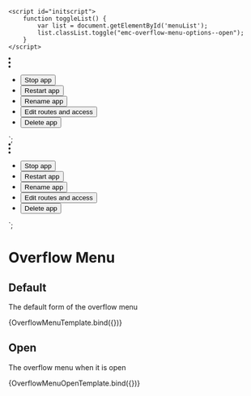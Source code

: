 
<Meta title="Components/Overflow Menu" component="Overflow Menu" />

    <script id="initscript">
        function toggleList() {
            var list = document.getElementById('menuList');
            list.classList.toggle("emc-overflow-menu-options--open");
        }
    </script>
   <div>
    <div tabindex="0" aria-label="Overflow menu description" class="emc-overflow-menu">
     <svg class="emc-overflow-menu-icon" width="4" height="20" viewBox="0 0 4 20" fill-rule="evenodd" onClick="toggleList()">
       <circle cx="2" cy="2" r="2"></circle>
       <circle cx="2" cy="10" r="2"></circle>
       <circle cx="2" cy="18" r="2"></circle>
     </svg>
     <ul id='menuList' class="emc-overflow-menu-options" tabindex="-1">
       <li class="emc-overflow-menu-options-option">
         <button class="emc-overflow-menu-options-btn">Stop app</button>
       </li>
       <li class="emc-overflow-menu-options-option">
         <button class="emc-overflow-menu-options-btn">Restart app</button>
       </li>
       <li class="emc-overflow-menu-options-option">
         <button class="emc-overflow-menu-options-btn">Rename app</button>
       </li>
       <li class="emc-overflow-menu-options-option">
         <button class="emc-overflow-menu-options-btn">Edit routes and access</button>
       </li>
       <li class="emc-overflow-menu-options-option emc-overflow-menu-options-option--danger">
         <button class="emc-overflow-menu-options-btn">Delete app</button>
       </li>
     </ul>
    </div>
   </div>
`;

   <div>
    <div tabindex="0" aria-label="Overflow menu description" class="emc-overflow-menu">
     <svg class="emc-overflow-menu-icon" width="4" height="20" viewBox="0 0 4 20" fill-rule="evenodd">
       <circle cx="2" cy="2" r="2"></circle>
       <circle cx="2" cy="10" r="2"></circle>
       <circle cx="2" cy="18" r="2"></circle>
     </svg>
     <ul class="emc-overflow-menu-options emc-overflow-menu-options--open" tabindex="-1">
       <li class="emc-overflow-menu-options-option">
         <button class="emc-overflow-menu-options-btn">Stop app</button>
       </li>
       <li class="emc-overflow-menu-options-option">
         <button class="emc-overflow-menu-options-btn">Restart app</button>
       </li>
       <li class="emc-overflow-menu-options-option">
         <button class="emc-overflow-menu-options-btn">Rename app</button>
       </li>
       <li class="emc-overflow-menu-options-option">
         <button class="emc-overflow-menu-options-btn">Edit routes and access</button>
       </li>
       <li class="emc-overflow-menu-options-option emc-overflow-menu-options-option--danger">
         <button class="emc-overflow-menu-options-btn">Delete app</button>
       </li>
     </ul>
    </div>
   </div>
`;

# Overflow Menu



## Default
The default form of the overflow menu

<Canvas>
    <Story name="Default" args={{
        }}>
        {OverflowMenuTemplate.bind({})}
    </Story>
</Canvas>

## Open
The overflow menu when it is open

<Canvas>
    <Story name="Open" args={{
        }}>
        {OverflowMenuOpenTemplate.bind({})}
    </Story>
</Canvas>
